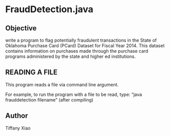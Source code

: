 # FraudDetection.java
## Objective
write a program to flag potentially fraudulent transactions in the State of Oklahoma Purchase Card (PCard) Dataset for Fiscal Year 2014. This dataset contains information on purchases made through the purchase card programs administered by the state and higher ed institutions.

## READING A FILE
This program reads a file via command line argument.

For example, to run the program with a file to be read, type: "java frauddetection filename" (after compiling)

## Author
Tiffany Xiao
